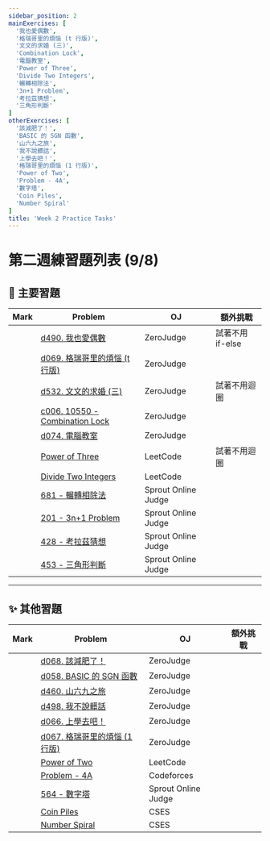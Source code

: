 ```yaml
---
sidebar_position: 2
mainExercises: [
  '我也愛偶數',
  '格瑞哥里的煩惱 (t 行版)',
  '文文的求婚 (三)',
  'Combination Lock',
  '電腦教室',
  'Power of Three',
  'Divide Two Integers',
  '輾轉相除法',
  '3n+1 Problem',
  '考拉茲猜想',
  '三角形判斷'
]
otherExercises: [
  '該減肥了！',
  'BASIC 的 SGN 函數',
  '山六九之旅',
  '我不說髒話',
  '上學去吧！',
  '格瑞哥里的煩惱 (1 行版)',
  'Power of Two',
  'Problem - 4A',
  '數字塔',
  'Coin Piles',
  'Number Spiral'
]
title: 'Week 2 Practice Tasks'
---
```


<DisplayProgress names={frontMatter.mainExercises} title="🌟 主要習題進度" />
<DisplayProgress names={frontMatter.otherExercises} title="✨ 其他習題進度" />

# 第二週練習題列表 (9/8)

## 🌟 主要習題

| Mark | Problem | OJ | 額外挑戰 |
|------|---------|----|-----------|
| <LocalButton name='我也愛偶數' /> | [d490. 我也愛偶數](https://zerojudge.tw/ShowProblem?problemid=d490) | ZeroJudge | 試著不用 if-else |
| <LocalButton name='格瑞哥里的煩惱 (t 行版)' /> | [d069. 格瑞哥里的煩惱 (t 行版)](https://zerojudge.tw/ShowProblem?problemid=d069) | ZeroJudge |  |
| <LocalButton name='文文的求婚 (三)' /> | [d532. 文文的求婚 (三)](https://zerojudge.tw/ShowProblem?problemid=d532) | ZeroJudge | 試著不用迴圈 |
| <LocalButton name='Combination Lock' /> | [c006. 10550 - Combination Lock](https://zerojudge.tw/ShowProblem?problemid=c006) | ZeroJudge |  |
| <LocalButton name='電腦教室' /> | [d074. 電腦教室](https://zerojudge.tw/ShowProblem?problemid=d074) | ZeroJudge |  |
| <LocalButton name='Power of Three' /> | [Power of Three](https://leetcode.com/problems/power-of-three/) | LeetCode | 試著不用迴圈 |
| <LocalButton name='Divide Two Integers' /> | [Divide Two Integers](https://leetcode.com/problems/divide-two-integers/) | LeetCode |  |
| <LocalButton name='輾轉相除法' /> | [681 - 輾轉相除法](https://tioj.sprout.tw/problems/681) | Sprout Online Judge |  |
| <LocalButton name='3n+1 Problem' /> | [201 - 3n+1 Problem](https://tioj.sprout.tw/problems/201) | Sprout Online Judge |  |
| <LocalButton name='考拉茲猜想' /> | [428 - 考拉茲猜想](https://tioj.sprout.tw/problems/428) | Sprout Online Judge |  |
| <LocalButton name='三角形判斷' /> | [453 - 三角形判斷](https://tioj.sprout.tw/problems/453) | Sprout Online Judge |  |

---

## ✨ 其他習題

| Mark | Problem | OJ | 額外挑戰 |
|------|---------|----|-----------|
| <LocalButton name='該減肥了！' /> | [d068. 該減肥了！](https://zerojudge.tw/ShowProblem?problemid=d068) | ZeroJudge |  |
| <LocalButton name='BASIC 的 SGN 函數' /> | [d058. BASIC 的 SGN 函數](https://zerojudge.tw/ShowProblem?problemid=d058) | ZeroJudge |  |
| <LocalButton name='山六九之旅' /> | [d460. 山六九之旅](https://zerojudge.tw/ShowProblem?problemid=d460) | ZeroJudge |  |
| <LocalButton name='我不說髒話' /> | [d498. 我不說髒話](https://zerojudge.tw/ShowProblem?problemid=d498) | ZeroJudge |  |
| <LocalButton name='上學去吧！' /> | [d066. 上學去吧！](https://zerojudge.tw/ShowProblem?problemid=d066) | ZeroJudge |  |
| <LocalButton name='格瑞哥里的煩惱 (1 行版)' /> | [d067. 格瑞哥里的煩惱 (1 行版)](https://zerojudge.tw/ShowProblem?problemid=d067) | ZeroJudge |  |
| <LocalButton name='Power of Two' /> | [Power of Two](https://leetcode.com/problems/power-of-two/) | LeetCode |  |
| <LocalButton name='Problem - 4A' /> | [Problem - 4A](https://codeforces.com/problemset/problem/4/A) | Codeforces |  |
| <LocalButton name='數字塔' /> | [564 - 數字塔](https://tioj.sprout.tw/problems/564) | Sprout Online Judge |  |
| <LocalButton name='Coin Piles' /> | [Coin Piles](https://cses.fi/problemset/task/1754) | CSES |  |
| <LocalButton name='Number Spiral' /> | [Number Spiral](https://cses.fi/problemset/task/1071) | CSES |  |

